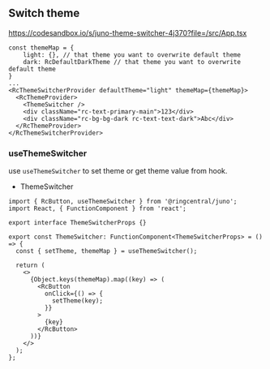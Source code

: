 
<Meta title="💅 Style system/Switch Theme" />

## Switch theme

https://codesandbox.io/s/juno-theme-switcher-4j370?file=/src/App.tsx

```tsx
const themeMap = {
    light: {}, // that theme you want to overwrite default theme
    dark: RcDefaultDarkTheme // that theme you want to overwrite default theme
}
...
<RcThemeSwitcherProvider defaultTheme="light" themeMap={themeMap}>
  <RcThemeProvider>
    <ThemeSwitcher />
    <div className="rc-text-primary-main">123</div>
    <div className="rc-bg-bg-dark rc-text-text-dark">Abc</div>
  </RcThemeProvider>
</RcThemeSwitcherProvider>
```

### useThemeSwitcher

use `useThemeSwitcher` to set theme or get theme value from hook.

- ThemeSwitcher

```tsx
import { RcButton, useThemeSwitcher } from '@ringcentral/juno';
import React, { FunctionComponent } from 'react';

export interface ThemeSwitcherProps {}

export const ThemeSwitcher: FunctionComponent<ThemeSwitcherProps> = () => {
  const { setTheme, themeMap } = useThemeSwitcher();

  return (
    <>
      {Object.keys(themeMap).map((key) => (
        <RcButton
          onClick={() => {
            setTheme(key);
          }}
        >
          {key}
        </RcButton>
      ))}
    </>
  );
};
```
